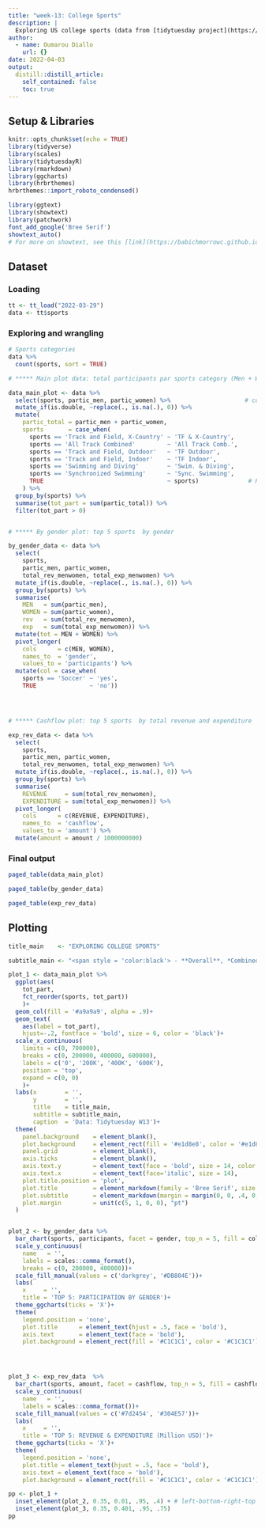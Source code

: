 ```yaml
---
title: "week-13: College Sports"
description: |
  Exploring US college sports (data from [tidytuesday project](https://github.com/rfordatascience/tidytuesday/blob/master/data/2022/2022-03-29/readme.md)
author:
  - name: Oumarou Diallo
    url: {}
date: 2022-04-03
output:
  distill::distill_article:
    self_contained: false
    toc: true
---
```


## Setup & Libraries

```r
knitr::opts_chunk$set(echo = TRUE)
library(tidyverse)
library(scales)
library(tidytuesdayR)
library(rmarkdown)
library(ggcharts)
library(hrbrthemes)
hrbrthemes::import_roboto_condensed()

library(ggtext)
library(showtext)
library(patchwork)
font_add_google('Bree Serif')
showtext_auto()
# For more on showtext, see this [link](https://babichmorrowc.github.io/post/2019-10-11-google-fonts/) or this [link](https://cran.r-project.org/web/packages/showtext/vignettes/introduction.html)

```


## Dataset

### Loading
```r
tt <- tt_load("2022-03-29")
data <- tt$sports
```

### Exploring and wrangling 

```r
# Sports categories
data %>% 
  count(sports, sort = TRUE)  
```


```r
# ***** Main plot data: total participants par sports category (Men + Women)

data_main_plot <- data %>% 
  select(sports, partic_men, partic_women) %>%                     # cols of interest
  mutate_if(is.double, ~replace(., is.na(.), 0)) %>% 
  mutate(
    partic_total = partic_men + partic_women,
    sports       = case_when(
      sports == 'Track and Field, X-Country' ~ 'TF & X-Country',
      sports == 'All Track Combined'         ~ 'All Track Comb.',
      sports == 'Track and Field, Outdoor'   ~ 'TF Outdoor',
      sports == 'Track and Field, Indoor'    ~ 'TF Indoor',
      sports == 'Swimming and Diving'        ~ 'Swim. & Diving',
      sports == 'Synchronized Swimming'      ~ 'Sync. Swimming',
      TRUE                                   ~ sports)              # Renaming to shorten categ names before plotting
    ) %>% 
  group_by(sports) %>%
  summarise(tot_part = sum(partic_total)) %>% 
  filter(tot_part > 0)


# ***** By gender plot: top 5 sports  by gender

by_gender_data <- data %>% 
  select(
    sports, 
    partic_men, partic_women, 
    total_rev_menwomen, total_exp_menwomen) %>% 
  mutate_if(is.double, ~replace(., is.na(.), 0)) %>%
  group_by(sports) %>% 
  summarise(
    MEN   = sum(partic_men), 
    WOMEN = sum(partic_women),
    rev   = sum(total_rev_menwomen),
    exp   = sum(total_exp_menwomen)) %>% 
  mutate(tot = MEN + WOMEN) %>% 
  pivot_longer(
    cols      = c(MEN, WOMEN),
    names_to  = 'gender',
    values_to = 'participants') %>% 
  mutate(col = case_when(
    sports == 'Soccer' ~ 'yes', 
    TRUE               ~ 'no'))




# ***** Cashflow plot: top 5 sports  by total revenue and expenditure

exp_rev_data <- data %>% 
  select(
    sports,
    partic_men, partic_women, 
    total_rev_menwomen, total_exp_menwomen) %>% 
  mutate_if(is.double, ~replace(., is.na(.), 0)) %>%
  group_by(sports) %>% 
  summarise(
    REVENUE     = sum(total_rev_menwomen),
    EXPENDITURE = sum(total_exp_menwomen)) %>% 
  pivot_longer(
    cols      = c(REVENUE, EXPENDITURE),
    names_to  = 'cashflow',
    values_to = 'amount') %>% 
  mutate(amount = amount / 1000000000)

```


### Final output

```r
paged_table(data_main_plot)
```


```r
paged_table(by_gender_data)
```


```r
paged_table(exp_rev_data)
```

## Plotting

```r
title_main    <- "EXPLORING COLLEGE SPORTS"

subtitle_main <- "<span style = 'color:black'> - **Overall**, *Combined Track & Field*, *Football*, *Soccer* are the highest level of participation</span><span style = 'color:black'>**(>400,000)**.</span><br><span style = 'color:black'> -  **Soccer**</span><span style = 'color:black'> comes in **top 3** for women and **top 4** for men.</span><br><span style = 'color:black'> - Trends for **Revenues** & **Expenses** are similar accross sports.</span>"

plot_1 <- data_main_plot %>% 
  ggplot(aes(
    tot_part,
    fct_reorder(sports, tot_part))
    )+
  geom_col(fill = '#a9a9a9', alpha = .9)+
  geom_text(
    aes(label = tot_part),  
    hjust=-.2, fontface = 'bold', size = 6, color = 'black')+
  scale_x_continuous(
    limits = c(0, 700000),
    breaks = c(0, 200000, 400000, 600000),
    labels = c('0', '200K', '400K', '600K'),
    position = 'top',
    expand = c(0, 0)
    )+
  labs(x        = '', 
       y        = '',
       title    = title_main,
       subtitle = subtitle_main,
       caption  = 'Data: Tidytuesday W13')+
  theme(
    panel.background    = element_blank(),
    plot.background     = element_rect(fill = '#e1d8e8', color = '#e1d8e8'),
    panel.grid          = element_blank(),
    axis.ticks          = element_blank(),
    axis.text.y         = element_text(face = 'bold', size = 14, color = '#010203'),
    axis.text.x         = element_text(face='italic', size = 14),
    plot.title.position = 'plot',
    plot.title          = element_markdown(family = 'Bree Serif', size = 20, color = '#002a77'),
    plot.subtitle       = element_markdown(margin = margin(0, 0, .4, 0, unit = 'cm'), size = 12),
    plot.margin         = unit(c(5, 1, 0, 0), "pt")
  )


plot_2 <- by_gender_data %>% 
  bar_chart(sports, participants, facet = gender, top_n = 5, fill = col)+
  scale_y_continuous(
    name   = '',
    labels = scales::comma_format(),
    breaks = c(0, 200000, 400000))+
  scale_fill_manual(values = c('darkgrey', '#DB804E'))+
  labs(
    x     = '', 
    title = 'TOP 5: PARTICIPATION BY GENDER')+
  theme_ggcharts(ticks = 'X')+
  theme(
    legend.position = 'none',
    plot.title      = element_text(hjust = .5, face = 'bold'),
    axis.text       = element_text(face = 'bold'),
    plot.background = element_rect(fill = '#C1C1C1', color = '#C1C1C1'))




plot_3 <- exp_rev_data  %>% 
  bar_chart(sports, amount, facet = cashflow, top_n = 5, fill = cashflow)+
  scale_y_continuous(
    name   = '',
    labels = scales::comma_format())+
  scale_fill_manual(values = c('#7d2454', '#304E57'))+
  labs(
    x     = '', 
    title = 'TOP 5: REVENUE & EXPENDITURE (Million USD)')+
  theme_ggcharts(ticks = 'X')+
  theme(
    legend.position = 'none',
    plot.title = element_text(hjust = .5, face = 'bold'),
    axis.text = element_text(face = 'bold'),
    plot.background = element_rect(fill = '#C1C1C1', color = '#C1C1C1'))

```


```r
pp <- plot_1 + 
  inset_element(plot_2, 0.35, 0.01, .95, .4) + # left-bottom-right-top
  inset_element(plot_3, 0.35, 0.401, .95, .75) 
pp
```

